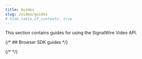---
title: Guides
slug: /video/guides
# hide_table_of_contents: true
---

This section contains guides for using the SignalWire Video API.


<GuidesList/>

{/* ## Browser SDK guides */}

{/* <GuidesListMirror href="/sdks/browser-sdk/guides/video"/> */}